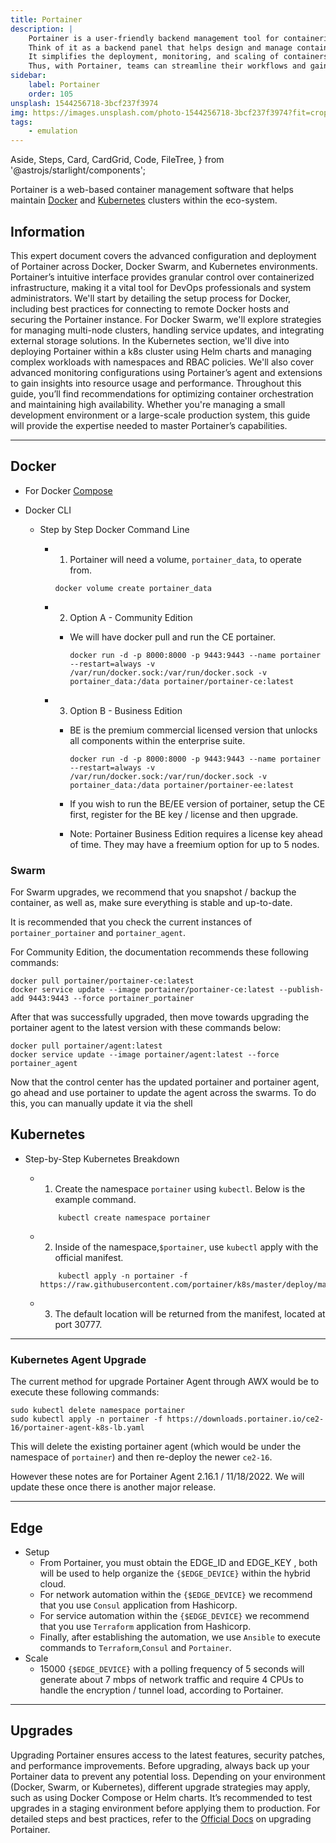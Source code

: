 ```yaml
---
title: Portainer
description: |
    Portainer is a user-friendly backend management tool for containerized applications, offering a visual interface for Docker and Kubernetes environments. 
    Think of it as a backend panel that helps design and manage container infrastructure within Docker and Kubernetes.
    It simplifies the deployment, monitoring, and scaling of containers, making it easier to manage complex infrastructure.
    Thus, with Portainer, teams can streamline their workflows and gain full control over their containerized ecosystem.
sidebar:
    label: Portainer
    order: 105
unsplash: 1544256718-3bcf237f3974
img: https://images.unsplash.com/photo-1544256718-3bcf237f3974?fit=crop&w=1400&h=700&q=75
tags:
    - emulation
---
```


  Aside,
  Steps,
  Card,
  CardGrid,
  Code,
  FileTree,
} from '@astrojs/starlight/components';



<Aside>

Portainer is a web-based container management software that helps maintain [Docker](/application/docker/) and [Kubernetes](/application/kubernetes/) clusters within the eco-system.

</Aside>

## Information

This expert document covers the advanced configuration and deployment of Portainer across Docker, Docker Swarm, and Kubernetes environments.
Portainer’s intuitive interface provides granular control over containerized infrastructure, making it a vital tool for DevOps professionals and system administrators.
We'll start by detailing the setup process for Docker, including best practices for connecting to remote Docker hosts and securing the Portainer instance.
For Docker Swarm, we'll explore strategies for managing multi-node clusters, handling service updates, and integrating external storage solutions.
In the Kubernetes section, we'll dive into deploying Portainer within a k8s cluster using Helm charts and managing complex workloads with namespaces and RBAC policies.
We'll also cover advanced monitoring configurations using Portainer’s agent and extensions to gain insights into resource usage and performance.
Throughout this guide, you’ll find recommendations for optimizing container orchestration and maintaining high availability.
Whether you're managing a small development environment or a large-scale production system, this guide will provide the expertise needed to master Portainer’s capabilities.

---

<Adsense />

## Docker

-   For Docker [Compose](/application/portainer#compose)

-   Docker CLI

    -   Step by Step Docker Command Line

        -   1. Portainer will need a volume, `portainer_data`, to operate from.

            ```shell
            docker volume create portainer_data
            ```

        -   2. Option A - Community Edition

            -   We will have docker pull and run the CE portainer.

                ```shell
                docker run -d -p 8000:8000 -p 9443:9443 --name portainer --restart=always -v /var/run/docker.sock:/var/run/docker.sock -v portainer_data:/data portainer/portainer-ce:latest
                ```

        -   3. Option B - Business Edition

            -   BE is the premium commercial licensed version that unlocks all components within the enterprise suite.

                ```shell
                docker run -d -p 8000:8000 -p 9443:9443 --name portainer --restart=always -v /var/run/docker.sock:/var/run/docker.sock -v portainer_data:/data portainer/portainer-ee:latest
                ```

            -   If you wish to run the BE/EE version of portainer, setup the CE first, register for the BE key / license and then upgrade.
            -   Note: Portainer Business Edition requires a license key ahead of time. They may have a freemium option for up to 5 nodes.

### Swarm

For Swarm upgrades, we recommend that you snapshot / backup the container, as well as, make sure everything is stable and up-to-date.

It is recommended that you check the current instances of `portainer_portainer` and `portainer_agent`.

For Community Edition, the documentation recommends these following commands:

```shell
docker pull portainer/portainer-ce:latest
docker service update --image portainer/portainer-ce:latest --publish-add 9443:9443 --force portainer_portainer
```

After that was successfully upgraded, then move towards upgrading the portainer agent to the latest version with these commands below:

```shell
docker pull portainer/agent:latest
docker service update --image portainer/agent:latest --force portainer_agent
```

Now that the control center has the updated portainer and portainer agent, go ahead and use portainer to update the agent across the swarms.
To do this, you can manually update it via the shell

## Kubernetes

-   Step-by-Step Kubernetes Breakdown

    -   1. Create the namespace `portainer` using `kubectl`. Below is the example command.

        ```shell
            kubectl create namespace portainer
        ```

    -   2. Inside of the namespace,`$portainer`, use `kubectl` apply with the official manifest.

        ```shell
            kubectl apply -n portainer -f https://raw.githubusercontent.com/portainer/k8s/master/deploy/manifests/portainer/portainer.yaml
        ```

    -   3. The default location will be returned from the manifest, located at port 30777.

---

### Kubernetes Agent Upgrade

The current method for upgrade Portainer Agent through AWX would be to execute these following commands:

```shell
sudo kubectl delete namespace portainer
sudo kubectl apply -n portainer -f https://downloads.portainer.io/ce2-16/portainer-agent-k8s-lb.yaml
```

This will delete the existing portainer agent (which would be under the namespace of `portainer`) and then re-deploy the newer `ce2-16`.

However these notes are for Portainer Agent 2.16.1 / 11/18/2022. We will update these once there is another major release.

---

## Edge

-   Setup
    -   From Portainer, you must obtain the EDGE_ID and EDGE_KEY , both will be used to help organize the `{$EDGE_DEVICE}` within the hybrid cloud.
    -   For network automation within the `{$EDGE_DEVICE}` we recommend that you use `Consul` application from Hashicorp.
    -   For service automation within the `{$EDGE_DEVICE}` we recommend that you use `Terraform` application from Hashicorp.
    -   Finally, after establishing the automation, we use `Ansible` to execute commands to `Terraform`,`Consul` and `Portainer`.
-   Scale
    -   15000 `{$EDGE_DEVICE}` with a polling frequency of 5 seconds will generate about 7 mbps of network traffic and require 4 CPUs to handle the encryption / tunnel load, according to Portainer.

---

## Upgrades

Upgrading Portainer ensures access to the latest features, security patches, and performance improvements.
Before upgrading, always back up your Portainer data to prevent any potential loss.
Depending on your environment (Docker, Swarm, or Kubernetes), different upgrade strategies may apply, such as using Docker Compose or Helm charts. It’s recommended to test upgrades in a staging environment before applying them to production. For detailed steps and best practices, refer to the [Official Docs](https://docs.portainer.io/start/upgrade/) on upgrading Portainer.
